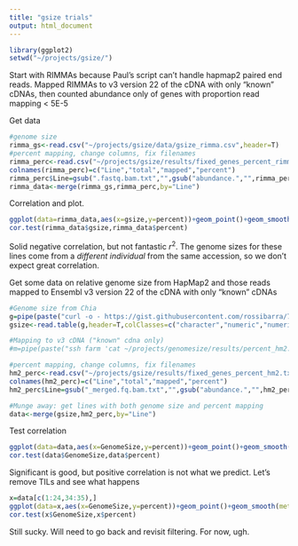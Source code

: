 ```yaml
---
title: "gsize trials"
output: html_document
---
```


```r
library(ggplot2)
setwd("~/projects/gsize/")
```

Start with RIMMAs because Paul's script can't handle hapmap2 paired end reads. Mapped RIMMAs to v3 version 22 of the cDNA with only "known" cDNAs, then counted abundance only of genes with proportion read mapping < 5E-5

Get data
```r
#genome size
rimma_gs<-read.csv("~/projects/gsize/data/gsize_rimma.csv",header=T)
#percent mapping, change columns, fix filenames
rimma_perc<-read.csv("~/projects/gsize/results/fixed_genes_percent_rimma.txt",header=F)
colnames(rimma_perc)=c("Line","total","mapped","percent")
rimma_perc$Line=gsub(".fastq.bam.txt","",gsub("abundance.","",rimma_perc$Line))
rimma_data<-merge(rimma_gs,rimma_perc,by="Line")
```

Correlation and plot.
```r
ggplot(data=rimma_data,aes(x=gsize,y=percent))+geom_point()+geom_smooth(method="lm")+xlab("1C genome size")+ylab("Fraction Reads Aligning to corrected cDNA")
cor.test(rimma_data$gsize,rimma_data$percent)
```

Solid negative correlation, but not fantastic $r^2$.  The genome sizes for these lines come from a *different individual* from the same accession, so we don't expect great correlation.

Get some data on relative genome size from HapMap2 and those reads mapped to Ensembl v3 version 22 of the cDNA with only "known" cDNAs
```r
#Genome size from Chia
g=pipe(paste("curl -o - https://gist.githubusercontent.com/rossibarra/7638160/raw/62c4dab3f8a96a7d86cfe01a524dc1df2d03784f/genome_size"))
gsize<-read.table(g,header=T,colClasses=c("character","numeric","numeric"))

#Mapping to v3 cDNA ("known" cdna only)
#m=pipe(paste("ssh farm 'cat ~/projects/genomesize/results/percent_hm2.txt'"))

#percent mapping, change columns, fix filenames
hm2_perc<-read.csv("~/projects/gsize/results/fixed_genes_percent_hm2.txt",header=F)
colnames(hm2_perc)=c("Line","total","mapped","percent")
hm2_perc$Line=gsub("_merged.fq.bam.txt","",gsub("abundance.","",hm2_perc$Line))

#Munge away: get lines with both genome size and percent mapping
data<-merge(gsize,hm2_perc,by="Line")
```

Test correlation
```r
ggplot(data=data,aes(x=GenomeSize,y=percent))+geom_point()+geom_smooth(method="lm")+xlab("1C genome size")+ylab("Fraction Reads Aligning to cDNA")
cor.test(data$GenomeSize,data$percent)
```

Significant is good, but positive correlation is not what we predict. Let's remove TILs and see what happens
```r
x=data[c(1:24,34:35),]
ggplot(data=x,aes(x=GenomeSize,y=percent))+geom_point()+geom_smooth(method="lm")+xlab("1C genome size")+ylab("Fraction Reads Aligning to cDNA")
cor.test(x$GenomeSize,x$percent)
```

Still sucky.  Will need to go back and revisit filtering. For now, ugh.
